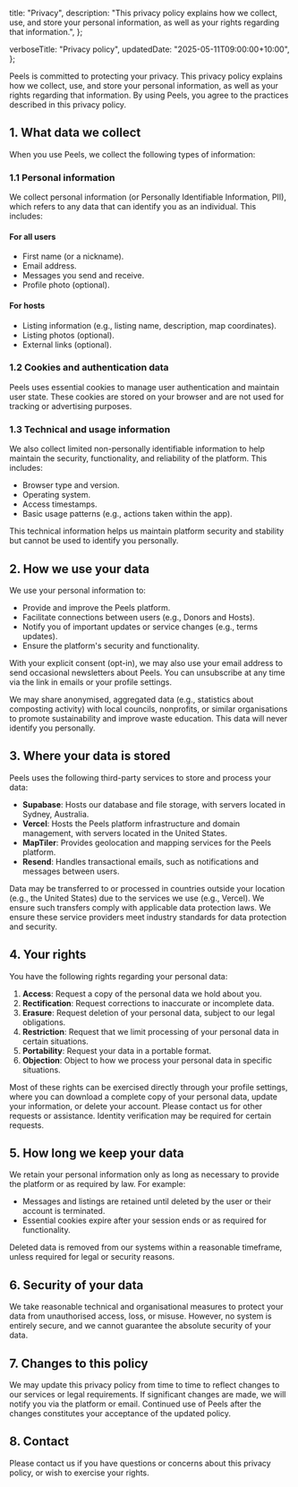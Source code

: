 
  title: "Privacy",
  description:
    "This privacy policy explains how we collect, use, and store your personal information, as well as your rights regarding that information.",
};

  verboseTitle: "Privacy policy",
  updatedDate: "2025-05-11T09:00:00+10:00",
};

Peels is committed to protecting your privacy. This privacy policy explains how we collect, use, and store your personal information, as well as your rights regarding that information. By using Peels, you agree to the practices described in this privacy policy.

## 1. What data we collect

When you use Peels, we collect the following types of information:

### 1.1 Personal information

We collect personal information (or Personally Identifiable Information, PII), which refers to any data that can identify you as an individual. This includes:

#### For all users

- First name (or a nickname).
- Email address.
- Messages you send and receive.
- Profile photo (optional).

#### For hosts

- Listing information (e.g., listing name, description, map coordinates).
- Listing photos (optional).
- External links (optional).

### 1.2 Cookies and authentication data

Peels uses essential cookies to manage user authentication and maintain user state. These cookies are stored on your browser and are not used for tracking or advertising purposes.

### 1.3 Technical and usage information

We also collect limited non-personally identifiable information to help maintain the security, functionality, and reliability of the platform. This includes:

- Browser type and version.
- Operating system.
- Access timestamps.
- Basic usage patterns (e.g., actions taken within the app).

This technical information helps us maintain platform security and stability but cannot be used to identify you personally.

## 2. How we use your data

We use your personal information to:

- Provide and improve the Peels platform.
- Facilitate connections between users (e.g., Donors and Hosts).
- Notify you of important updates or service changes (e.g., terms updates).
- Ensure the platform's security and functionality.

With your explicit consent (opt-in), we may also use your email address to send occasional newsletters about Peels. You can unsubscribe at any time via the link in emails or your profile settings.

We may share anonymised, aggregated data (e.g., statistics about composting activity) with local councils, nonprofits, or similar organisations to promote sustainability and improve waste education. This data will never identify you personally.

## 3. Where your data is stored

Peels uses the following third-party services to store and process your data:

- **Supabase**: Hosts our database and file storage, with servers located in Sydney, Australia.
- **Vercel**: Hosts the Peels platform infrastructure and domain management, with servers located in the United States.
- **MapTiler**: Provides geolocation and mapping services for the Peels platform.
- **Resend**: Handles transactional emails, such as notifications and messages between users.

Data may be transferred to or processed in countries outside your location (e.g., the United States) due to the services we use (e.g., Vercel). We ensure such transfers comply with applicable data protection laws. We ensure these service providers meet industry standards for data protection and security.

## 4. Your rights

You have the following rights regarding your personal data:

1. **Access**: Request a copy of the personal data we hold about you.
2. **Rectification**: Request corrections to inaccurate or incomplete data.
3. **Erasure**: Request deletion of your personal data, subject to our legal obligations.
4. **Restriction**: Request that we limit processing of your personal data in certain situations.
5. **Portability**: Request your data in a portable format.
6. **Objection**: Object to how we process your personal data in specific situations.

Most of these rights can be exercised directly through your profile settings, where you can download a complete copy of your personal data, update your information, or delete your account. Please <EncodedEmailHyperlink address={siteConfig.email.support}>contact us</EncodedEmailHyperlink> for other requests or assistance. Identity verification may be required for certain requests.

## 5. How long we keep your data

We retain your personal information only as long as necessary to provide the platform or as required by law. For example:

- Messages and listings are retained until deleted by the user or their account is terminated.
- Essential cookies expire after your session ends or as required for functionality.

Deleted data is removed from our systems within a reasonable timeframe, unless required for legal or security reasons.

## 6. Security of your data

We take reasonable technical and organisational measures to protect your data from unauthorised access, loss, or misuse. However, no system is entirely secure, and we cannot guarantee the absolute security of your data.

## 7. Changes to this policy

We may update this privacy policy from time to time to reflect changes to our services or legal requirements. If significant changes are made, we will notify you via the platform or email. Continued use of Peels after the changes constitutes your acceptance of the updated policy.

## 8. Contact

Please <EncodedEmailHyperlink address={siteConfig.email.support}>contact us</EncodedEmailHyperlink> if you have questions or concerns about this privacy policy, or wish to exercise your rights.
